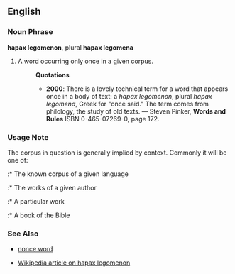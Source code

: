 ==English==

===Noun Phrase===
'''hapax legomenon''', plural '''hapax legomena'''

# A word occurring only once in a given corpus.
#:'''Quotations'''
#:*'''2000''': There is a lovely technical term for a word that appears once in a body of text: a ''hapax legomenon'', plural ''hapax legomena'', Greek for "once said."  The term comes from philology, the study of old texts. &mdash; Steven Pinker, '''Words and Rules''' ISBN 0-465-07269-0, page 172.

===Usage Note===
The corpus in question is generally implied by context.  Commonly it will be one of:
:* The known corpus of a given language
:* The works of a given author
:* A particular work
:* A book of the Bible

===See Also===
*[[nonce word]]

*[[w:hapax_legomenon|Wikipedia article on hapax legomenon]]